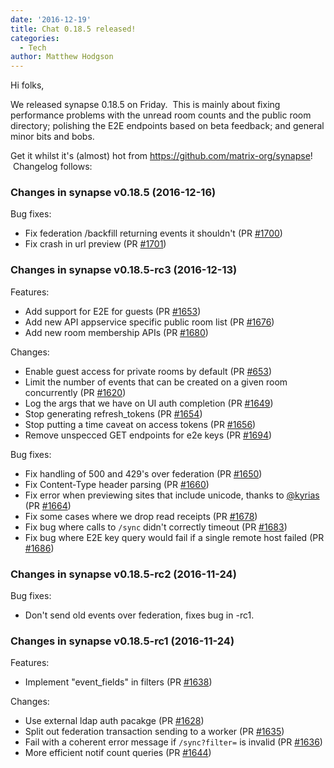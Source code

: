 ```yaml
---
date: '2016-12-19'
title: Chat 0.18.5 released!
categories:
  - Tech
author: Matthew Hodgson
---
```


Hi folks,

We released synapse 0.18.5 on Friday.  This is mainly about fixing performance problems with the unread room counts and the public room directory; polishing the E2E endpoints based on beta feedback; and general minor bits and bobs.

Get it whilst it's (almost) hot from <a href="https://github.com/matrix-org/synapse">https://github.com/matrix-org/synapse</a>!  Changelog follows:
<h3>Changes in synapse v0.18.5 (2016-12-16)</h3>
Bug fixes:
<ul>
 	<li>Fix federation /backfill returning events it shouldn't (PR <a class="issue-link js-issue-link" href="https://github.com/matrix-org/synapse/pull/1700" data-url="https://github.com/matrix-org/synapse/issues/1700" data-id="195535459" data-error-text="Failed to load issue title" data-permission-text="Issue title is private">#1700</a>)</li>
 	<li>Fix crash in url preview (PR <a class="issue-link js-issue-link" href="https://github.com/matrix-org/synapse/pull/1701" data-url="https://github.com/matrix-org/synapse/issues/1701" data-id="195654621" data-error-text="Failed to load issue title" data-permission-text="Issue title is private">#1701</a>)</li>
</ul>
<h3>Changes in synapse v0.18.5-rc3 (2016-12-13)</h3>
Features:
<ul>
 	<li>Add support for E2E for guests (PR <a class="issue-link js-issue-link" href="https://github.com/matrix-org/synapse/pull/1653" data-url="https://github.com/matrix-org/synapse/issues/1653" data-id="191729740" data-error-text="Failed to load issue title" data-permission-text="Issue title is private">#1653</a>)</li>
 	<li>Add new API appservice specific public room list (PR <a class="issue-link js-issue-link" href="https://github.com/matrix-org/synapse/pull/1676" data-url="https://github.com/matrix-org/synapse/issues/1676" data-id="193810881" data-error-text="Failed to load issue title" data-permission-text="Issue title is private">#1676</a>)</li>
 	<li>Add new room membership APIs (PR <a class="issue-link js-issue-link" href="https://github.com/matrix-org/synapse/pull/1680" data-url="https://github.com/matrix-org/synapse/issues/1680" data-id="194337450" data-error-text="Failed to load issue title" data-permission-text="Issue title is private">#1680</a>)</li>
</ul>
Changes:
<ul>
 	<li>Enable guest access for private rooms by default (PR <a class="issue-link js-issue-link" href="https://github.com/matrix-org/synapse/pull/653" data-url="https://github.com/matrix-org/synapse/issues/653" data-id="141629328" data-error-text="Failed to load issue title" data-permission-text="Issue title is private">#653</a>)</li>
 	<li>Limit the number of events that can be created on a given room concurrently (PR <a class="issue-link js-issue-link" href="https://github.com/matrix-org/synapse/pull/1620" data-url="https://github.com/matrix-org/synapse/issues/1620" data-id="188559220" data-error-text="Failed to load issue title" data-permission-text="Issue title is private">#1620</a>)</li>
 	<li>Log the args that we have on UI auth completion (PR <a class="issue-link js-issue-link" title="Log the args that we have on UI auth completion" href="https://github.com/matrix-org/synapse/pull/1649" data-id="191480434" data-error-text="Failed to load issue title" data-permission-text="Issue title is private">#1649</a>)</li>
 	<li>Stop generating refresh_tokens (PR <a class="issue-link js-issue-link" href="https://github.com/matrix-org/synapse/pull/1654" data-url="https://github.com/matrix-org/synapse/issues/1654" data-id="191730725" data-error-text="Failed to load issue title" data-permission-text="Issue title is private">#1654</a>)</li>
 	<li>Stop putting a time caveat on access tokens (PR <a class="issue-link js-issue-link" href="https://github.com/matrix-org/synapse/pull/1656" data-url="https://github.com/matrix-org/synapse/issues/1656" data-id="191962876" data-error-text="Failed to load issue title" data-permission-text="Issue title is private">#1656</a>)</li>
 	<li>Remove unspecced GET endpoints for e2e keys (PR <a class="issue-link js-issue-link" href="https://github.com/matrix-org/synapse/pull/1694" data-url="https://github.com/matrix-org/synapse/issues/1694" data-id="194929277" data-error-text="Failed to load issue title" data-permission-text="Issue title is private">#1694</a>)</li>
</ul>
Bug fixes:
<ul>
 	<li>Fix handling of 500 and 429's over federation (PR <a class="issue-link js-issue-link" href="https://github.com/matrix-org/synapse/pull/1650" data-url="https://github.com/matrix-org/synapse/issues/1650" data-id="191542366" data-error-text="Failed to load issue title" data-permission-text="Issue title is private">#1650</a>)</li>
 	<li>Fix Content-Type header parsing (PR <a class="issue-link js-issue-link" href="https://github.com/matrix-org/synapse/pull/1660" data-url="https://github.com/matrix-org/synapse/issues/1660" data-id="192589052" data-error-text="Failed to load issue title" data-permission-text="Issue title is private">#1660</a>)</li>
 	<li>Fix error when previewing sites that include unicode, thanks to <a class="user-mention" href="https://github.com/kyrias">@kyrias</a> (PR <a class="issue-link js-issue-link" href="https://github.com/matrix-org/synapse/pull/1664" data-url="https://github.com/matrix-org/synapse/issues/1664" data-id="192830301" data-error-text="Failed to load issue title" data-permission-text="Issue title is private">#1664</a>)</li>
 	<li>Fix some cases where we drop read receipts (PR <a class="issue-link js-issue-link" href="https://github.com/matrix-org/synapse/pull/1678" data-url="https://github.com/matrix-org/synapse/issues/1678" data-id="194321090" data-error-text="Failed to load issue title" data-permission-text="Issue title is private">#1678</a>)</li>
 	<li>Fix bug where calls to <code>/sync</code> didn't correctly timeout (PR <a class="issue-link js-issue-link" href="https://github.com/matrix-org/synapse/pull/1683" data-url="https://github.com/matrix-org/synapse/issues/1683" data-id="194627488" data-error-text="Failed to load issue title" data-permission-text="Issue title is private">#1683</a>)</li>
 	<li>Fix bug where E2E key query would fail if a single remote host failed (PR <a class="issue-link js-issue-link" href="https://github.com/matrix-org/synapse/pull/1686" data-url="https://github.com/matrix-org/synapse/issues/1686" data-id="194665373" data-error-text="Failed to load issue title" data-permission-text="Issue title is private">#1686</a>)</li>
</ul>
<h3>Changes in synapse v0.18.5-rc2 (2016-11-24)</h3>
Bug fixes:
<ul>
 	<li>Don't send old events over federation, fixes bug in -rc1.</li>
</ul>
<h3>Changes in synapse v0.18.5-rc1 (2016-11-24)</h3>
Features:
<ul>
 	<li>Implement "event_fields" in filters (PR <a class="issue-link js-issue-link" href="https://github.com/matrix-org/synapse/pull/1638" data-url="https://github.com/matrix-org/synapse/issues/1638" data-id="190978482" data-error-text="Failed to load issue title" data-permission-text="Issue title is private">#1638</a>)</li>
</ul>
Changes:
<ul>
 	<li>Use external ldap auth pacakge (PR <a class="issue-link js-issue-link" href="https://github.com/matrix-org/synapse/pull/1628" data-url="https://github.com/matrix-org/synapse/issues/1628" data-id="189389095" data-error-text="Failed to load issue title" data-permission-text="Issue title is private">#1628</a>)</li>
 	<li>Split out federation transaction sending to a worker (PR <a class="issue-link js-issue-link" href="https://github.com/matrix-org/synapse/pull/1635" data-url="https://github.com/matrix-org/synapse/issues/1635" data-id="190696205" data-error-text="Failed to load issue title" data-permission-text="Issue title is private">#1635</a>)</li>
 	<li>Fail with a coherent error message if <code>/sync?filter=</code> is invalid (PR <a class="issue-link js-issue-link" href="https://github.com/matrix-org/synapse/pull/1636" data-url="https://github.com/matrix-org/synapse/issues/1636" data-id="190714631" data-error-text="Failed to load issue title" data-permission-text="Issue title is private">#1636</a>)</li>
 	<li>More efficient notif count queries (PR <a class="issue-link js-issue-link" href="https://github.com/matrix-org/synapse/pull/1644" data-url="https://github.com/matrix-org/synapse/issues/1644" data-id="191311986" data-error-text="Failed to load issue title" data-permission-text="Issue title is private">#1644</a>)</li>
</ul>